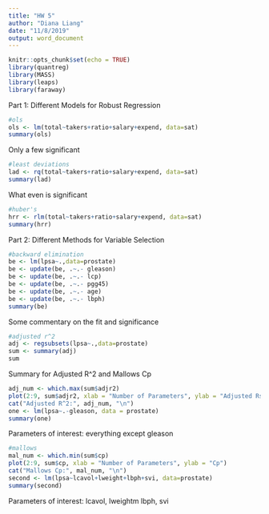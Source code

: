 ```yaml
---
title: "HW 5"
author: "Diana Liang"
date: "11/8/2019"
output: word_document
---
```


```r
knitr::opts_chunk$set(echo = TRUE)
library(quantreg)
library(MASS)
library(leaps)
library(faraway)
```

Part 1: Different Models for Robust Regression
```r
#ols
ols <- lm(total~takers+ratio+salary+expend, data=sat)
summary(ols)
```
Only a few significant

```r
#least deviations
lad <- rq(total~takers+ratio+salary+expend, data=sat)
summary(lad)
```
What even is significant

```r
#huber's
hrr <- rlm(total~takers+ratio+salary+expend, data=sat)
summary(hrr)
```


Part 2: Different Methods for Variable Selection
```r
#backward elimination
be <- lm(lpsa~.,data=prostate)
be <- update(be, .~.- gleason)
be <- update(be, .~.- lcp)
be <- update(be, .~.- pgg45)
be <- update(be, .~.- age)
be <- update(be, .~.- lbph)
summary(be)
```
Some commentary on the fit and significance


```r
#adjusted r^2
adj <- regsubsets(lpsa~.,data=prostate)
sum <- summary(adj)
sum
```
Summary for Adjusted R^2 and Mallows Cp

```r
adj_num <- which.max(sum$adjr2)
plot(2:9, sum$adjr2, xlab = "Number of Parameters", ylab = "Adjusted Rsq")
cat("Adjusted R^2:", adj_num, "\n")
one <- lm(lpsa~.-gleason, data = prostate)
summary(one)
```
Parameters of interest: everything except gleason

```r
#mallows
mal_num <- which.min(sum$cp)
plot(2:9, sum$cp, xlab = "Number of Parameters", ylab = "Cp")
cat("Mallows Cp:", mal_num, "\n")
second <- lm(lpsa~lcavol+lweight+lbph+svi, data=prostate)
summary(second)
```
Parameters of interest: lcavol, lweightm lbph, svi
